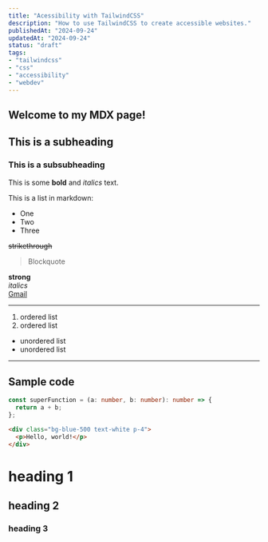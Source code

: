---
title: "Acessibility with TailwindCSS"
description: "How to use TailwindCSS to create accessible websites."
publishedAt: "2024-09-24"
updatedAt: "2024-09-24"
status: "draft"
tags: 
- "tailwindcss"
- "css"
- "accessibility"
- "webdev"
---


## Welcome to my MDX page!

## This is a subheading

### This is a subsubheading
 
This is some **bold** and _italics_ text.
 
This is a list in markdown:
 
- One
- Two
- Three

<del>strikethrough</del>

> Blockquote  

**strong**  
*italics*  
[Gmail](https://gmail.com)  
***
1. ordered list
2. ordered list
- unordered list
- unordered list  
***

## Sample code

```ts showLineNumbers title="pages/blog/[slug].tsx"  caption="little caption" {1-2}
const superFunction = (a: number, b: number): number => {
  return a + b;
};
```

```html showLineNumbers {2}
<div class="bg-blue-500 text-white p-4">
  <p>Hello, world!</p>
</div>
```

# heading 1
## heading 2
### heading 3


